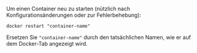 Um einen Container neu zu starten (nützlich nach Konfigurationsänderungen oder zur Fehlerbehebung):

```
docker restart "container-name"
```

Ersetzen Sie `"container-name"` durch den tatsächlichen Namen, wie er auf dem Docker-Tab angezeigt wird.
